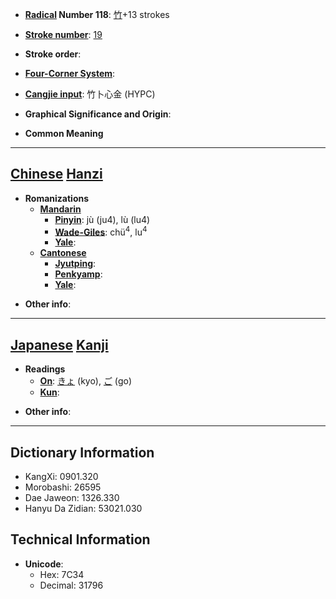 * '''[[Wiktionary:Chinese radical index| Radical]] Number 118''': [[Wiktionary:Chinese radical index 竹|竹]]+13 strokes

* '''[[Wiktionary:Chinese total strokes index|Stroke number]]''': [[Wiktionary:Chinese total strokes index 19|19]]

* '''Stroke order''': 

* '''[[Wiktionary:Chinese four corner index|Four-Corner System]]''': 

* '''[[Wiktionary:Chinese Cangjie index|Cangjie input]]''': 竹卜心金 (HYPC)

* '''Graphical Significance and Origin''': 

* '''Common Meaning'''

----

== [[Chinese]] [[Hanzi]] ==

* '''Romanizations'''
** '''[[Mandarin]]'''
*** '''[[Pinyin]]''': jù (ju4), lù (lu4)
*** '''[[Wade-Giles]]''': chü<sup>4</sup>, lu<sup>4</sup>
*** '''[[Yale]]''': 
** '''[[Cantonese]]'''
*** '''[[Jyutping]]''':
*** '''[[Penkyamp]]''': 
*** '''[[Yale]]''': 

* '''Other info''': 

----

== [[Japanese]] [[Kanji]] ==

* '''Readings'''
** '''[[On]]''': [[きょ]] (kyo), [[ご]] (go)
** '''[[Kun]]''': 

* '''Other info''':  

----

== Dictionary Information ==

* KangXi: 0901.320
* Morobashi: 26595
* Dae Jaweon: 1326.330
* Hanyu Da Zidian: 53021.030

== Technical Information ==

* '''Unicode''':
** Hex: 7C34
** Decimal: 31796